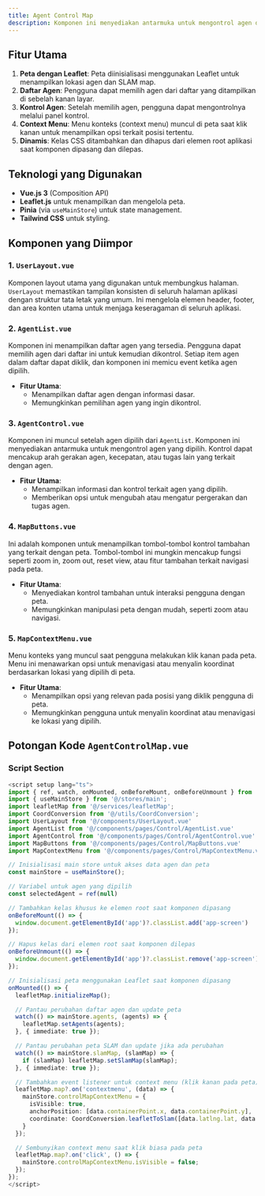 ```yaml
---
title: Agent Control Map
description: Komponen ini menyediakan antarmuka untuk mengontrol agen di peta menggunakan Leaflet. Pengguna dapat memilih agen, mengontrol agen yang dipilih, serta berinteraksi dengan peta melalui context menu.
---
```


## Fitur Utama
1. **Peta dengan Leaflet**: Peta diinisialisasi menggunakan Leaflet untuk menampilkan lokasi agen dan SLAM map.
2. **Daftar Agen**: Pengguna dapat memilih agen dari daftar yang ditampilkan di sebelah kanan layar.
3. **Kontrol Agen**: Setelah memilih agen, pengguna dapat mengontrolnya melalui panel kontrol.
4. **Context Menu**: Menu konteks (context menu) muncul di peta saat klik kanan untuk menampilkan opsi terkait posisi tertentu.
5. **Dinamis**: Kelas CSS ditambahkan dan dihapus dari elemen root aplikasi saat komponen dipasang dan dilepas.

## Teknologi yang Digunakan
- **Vue.js 3** (Composition API)
- **Leaflet.js** untuk menampilkan dan mengelola peta.
- **Pinia** (via `useMainStore`) untuk state management.
- **Tailwind CSS** untuk styling.

## Komponen yang Diimpor

### 1. **`UserLayout.vue`**
Komponen layout utama yang digunakan untuk membungkus halaman. `UserLayout` memastikan tampilan konsisten di seluruh halaman aplikasi dengan struktur tata letak yang umum. Ini mengelola elemen header, footer, dan area konten utama untuk menjaga keseragaman di seluruh aplikasi.

### 2. **`AgentList.vue`**
Komponen ini menampilkan daftar agen yang tersedia. Pengguna dapat memilih agen dari daftar ini untuk kemudian dikontrol. Setiap item agen dalam daftar dapat diklik, dan komponen ini memicu event ketika agen dipilih. 

- **Fitur Utama**:
  - Menampilkan daftar agen dengan informasi dasar.
  - Memungkinkan pemilihan agen yang ingin dikontrol.

### 3. **`AgentControl.vue`**
Komponen ini muncul setelah agen dipilih dari `AgentList`. Komponen ini menyediakan antarmuka untuk mengontrol agen yang dipilih. Kontrol dapat mencakup arah gerakan agen, kecepatan, atau tugas lain yang terkait dengan agen.

- **Fitur Utama**:
  - Menampilkan informasi dan kontrol terkait agen yang dipilih.
  - Memberikan opsi untuk mengubah atau mengatur pergerakan dan tugas agen.

### 4. **`MapButtons.vue`**
Ini adalah komponen untuk menampilkan tombol-tombol kontrol tambahan yang terkait dengan peta. Tombol-tombol ini mungkin mencakup fungsi seperti zoom in, zoom out, reset view, atau fitur tambahan terkait navigasi pada peta.

- **Fitur Utama**:
  - Menyediakan kontrol tambahan untuk interaksi pengguna dengan peta.
  - Memungkinkan manipulasi peta dengan mudah, seperti zoom atau navigasi.

### 5. **`MapContextMenu.vue`**
Menu konteks yang muncul saat pengguna melakukan klik kanan pada peta. Menu ini menawarkan opsi untuk menavigasi atau menyalin koordinat berdasarkan lokasi yang dipilih di peta.

- **Fitur Utama**:
  - Menampilkan opsi yang relevan pada posisi yang diklik pengguna di peta.
  - Memungkinkan pengguna untuk menyalin koordinat atau menavigasi ke lokasi yang dipilih.

## Potongan Kode `AgentControlMap.vue`

### Script Section

```typescript
<script setup lang="ts">
import { ref, watch, onMounted, onBeforeMount, onBeforeUnmount } from 'vue'
import { useMainStore } from '@/stores/main';
import leafletMap from '@/services/leafletMap';
import CoordConversion from '@/utils/CoordConversion';
import UserLayout from '@/components/UserLayout.vue'
import AgentList from '@/components/pages/Control/AgentList.vue'
import AgentControl from '@/components/pages/Control/AgentControl.vue'
import MapButtons from '@/components/pages/Control/MapButtons.vue'
import MapContextMenu from '@/components/pages/Control/MapContextMenu.vue'

// Inisialisasi main store untuk akses data agen dan peta
const mainStore = useMainStore();

// Variabel untuk agen yang dipilih
const selectedAgent = ref(null)

// Tambahkan kelas khusus ke elemen root saat komponen dipasang
onBeforeMount(() => {
  window.document.getElementById('app')?.classList.add('app-screen')
});

// Hapus kelas dari elemen root saat komponen dilepas
onBeforeUnmount(() => {
  window.document.getElementById('app')?.classList.remove('app-screen')
});

// Inisialisasi peta menggunakan Leaflet saat komponen dipasang
onMounted(() => {
  leafletMap.initializeMap();

  // Pantau perubahan daftar agen dan update peta
  watch(() => mainStore.agents, (agents) => {
    leafletMap.setAgents(agents);
  }, { immediate: true });

  // Pantau perubahan peta SLAM dan update jika ada perubahan
  watch(() => mainStore.slamMap, (slamMap) => {
    if (slamMap) leafletMap.setSlamMap(slamMap);
  }, { immediate: true });

  // Tambahkan event listener untuk context menu (klik kanan pada peta)
  leafletMap.map?.on('contextmenu', (data) => {
    mainStore.controlMapContextMenu = {
      isVisible: true,
      anchorPosition: [data.containerPoint.x, data.containerPoint.y],
      coordinate: CoordConversion.leafletToSlam([data.latlng.lat, data.latlng.lng])
    }
  });

  // Sembunyikan context menu saat klik biasa pada peta
  leafletMap.map?.on('click', () => {
    mainStore.controlMapContextMenu.isVisible = false;
  });
});
</script>
